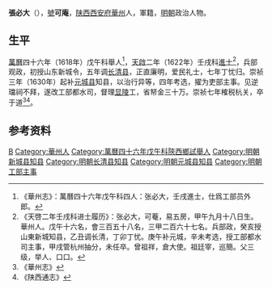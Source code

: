 '''張必大'''（{{bd|1594年||1634年}}），[[號|號]]'''可庵'''，[[陕西|陕西]][[西安府|西安府]][[華州|華州]]人，軍籍，[[明朝|明朝]]政治人物。

==生平==
[[萬曆|萬曆]]四十六年（1618年）戊午科舉人<ref>《華州志》：萬曆四十六年戊午科四人：张必大，壬戌進士，仕爲工部员外郎。</ref>，[[天啟_(明朝)|天啟]]二年（1622年）壬戌科[[進士|進士]]<ref>《天啓二年壬戌科进士履历》：张必大，可菴，易五房，甲午九月十八日生。華州人。戊午十六名，會三百五十八名，三甲二百六十七名。兵部政，癸亥授山東新城知县，乙丑调长清，丁卯丁忧。庚午补元城，辛未考选，授工部都水司主事，甲戌管杭州抽分，未任卒。曾祖祥，倉大使。祖廷宰，巡簡。父三级，举人、口口。</ref>，兵部观政，初授山东新城令，五年调[[长清县|长清县]]，正直廉明，爱民礼士，七年丁忧归。崇祯三年（1630年）起补[[元城县|元城县]]知县，以治行异等，四年考选，擢为吏部主事。见逆璫祠不拜，遂改工部都水司，督理[[明显陵|显陵]]工，省帑金三十万。崇祯七年榷税杭关，卒于道<ref>《華州志》</ref><ref>《陕西通志》</ref>。

== 参考资料 ==
{{reflist}}

{{start box}}
{{s-off}}
{{s-before|[[王都_(德州)|王都]]<br>}}
{{s-title|明朝元城县知县|1630年-1631年}}
{{s-after|[[劉昌_(天啓進士)|劉昌]]<br>}}
{{end box}}

{{天啓二年壬戌科殿試金榜}}
{{明朝人物小作品}}
{{Authority control}}

{{DEFAULTSORT:张}}
[[Category:張姓|B]]
[[Category:華州人|Category:華州人]]
[[Category:萬曆四十六年戊午科陝西鄉試舉人|Category:萬曆四十六年戊午科陝西鄉試舉人]]
[[Category:明朝新城县知县|Category:明朝新城县知县]]
[[Category:明朝长清县知县|Category:明朝长清县知县]]
[[Category:明朝元城县知县|Category:明朝元城县知县]]
[[Category:明朝工部主事|Category:明朝工部主事]]